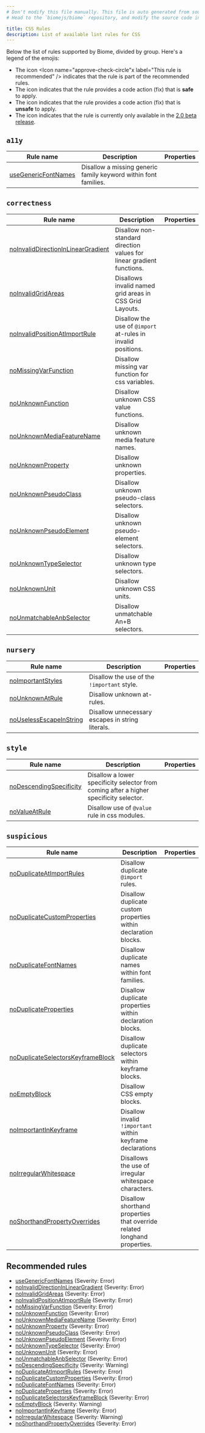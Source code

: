 ```yaml
---
# Don't modify this file manually. This file is auto generated from source, and you will lose your changes next time the website is built.
# Head to the `biomejs/biome` repository, and modify the source code in there.

title: CSS Rules
description: List of available lint rules for CSS
---
```




Below the list of rules supported by Biome, divided by group. Here's a legend of the emojis:
- The icon <span class='inline-icon' title="This rule is recommended"><Icon name="approve-check-circle"x label="This rule is recommended" /></span> indicates that the rule is part of the recommended rules.
- The icon <span class='inline-icon' title="This rule has a safe fix"><Icon name="seti:config" label="The rule has a safe fix" /></span> indicates that the rule provides a code action (fix) that is **safe** to apply.
- The icon <span class='inline-icon' title="This rule has an unsafe fix"><Icon name="warning" label="The rule has an unsafe fix" /></span> indicates that the rule provides a code action (fix) that is **unsafe** to apply.
- The icon <span class='inline-icon' title="This rule is only available in beta"><Icon name="moon" label="This rule is only available in beta" /></span> indicates that the rule is currently only available in the [2.0 beta release](/blog/biome-v2-0-beta).

## `a11y`

| Rule name | Description | Properties |
| --- | --- | --- |
| [useGenericFontNames](/linter/rules/use-generic-font-names) | Disallow a missing generic family keyword within font families. | <span class='inline-icon' title="This rule is recommended" ><Icon name="approve-check-circle" size="1.2rem" label="This rule is recommended" /></span> |

## `correctness`

| Rule name | Description | Properties |
| --- | --- | --- |
| [noInvalidDirectionInLinearGradient](/linter/rules/no-invalid-direction-in-linear-gradient) | Disallow non-standard direction values for linear gradient functions. | <span class='inline-icon' title="This rule is recommended" ><Icon name="approve-check-circle" size="1.2rem" label="This rule is recommended" /></span> |
| [noInvalidGridAreas](/linter/rules/no-invalid-grid-areas) | Disallows invalid named grid areas in CSS Grid Layouts. | <span class='inline-icon' title="This rule is recommended" ><Icon name="approve-check-circle" size="1.2rem" label="This rule is recommended" /></span> |
| [noInvalidPositionAtImportRule](/linter/rules/no-invalid-position-at-import-rule) | Disallow the use of `@import` at-rules in invalid positions. | <span class='inline-icon' title="This rule is recommended" ><Icon name="approve-check-circle" size="1.2rem" label="This rule is recommended" /></span> |
| [noMissingVarFunction](/linter/rules/no-missing-var-function) | Disallow missing var function for css variables. | <span class='inline-icon' title="This rule is recommended" ><Icon name="approve-check-circle" size="1.2rem" label="This rule is recommended" /></span> |
| [noUnknownFunction](/linter/rules/no-unknown-function) | Disallow unknown CSS value functions. | <span class='inline-icon' title="This rule is recommended" ><Icon name="approve-check-circle" size="1.2rem" label="This rule is recommended" /></span> |
| [noUnknownMediaFeatureName](/linter/rules/no-unknown-media-feature-name) | Disallow unknown media feature names. | <span class='inline-icon' title="This rule is recommended" ><Icon name="approve-check-circle" size="1.2rem" label="This rule is recommended" /></span> |
| [noUnknownProperty](/linter/rules/no-unknown-property) | Disallow unknown properties. | <span class='inline-icon' title="This rule is recommended" ><Icon name="approve-check-circle" size="1.2rem" label="This rule is recommended" /></span> |
| [noUnknownPseudoClass](/linter/rules/no-unknown-pseudo-class) | Disallow unknown pseudo-class selectors. | <span class='inline-icon' title="This rule is recommended" ><Icon name="approve-check-circle" size="1.2rem" label="This rule is recommended" /></span> |
| [noUnknownPseudoElement](/linter/rules/no-unknown-pseudo-element) | Disallow unknown pseudo-element selectors. | <span class='inline-icon' title="This rule is recommended" ><Icon name="approve-check-circle" size="1.2rem" label="This rule is recommended" /></span> |
| [noUnknownTypeSelector](/linter/rules/no-unknown-type-selector) | Disallow unknown type selectors. | <span class='inline-icon' title="This rule is recommended" ><Icon name="approve-check-circle" size="1.2rem" label="This rule is recommended" /></span> |
| [noUnknownUnit](/linter/rules/no-unknown-unit) | Disallow unknown CSS units. | <span class='inline-icon' title="This rule is recommended" ><Icon name="approve-check-circle" size="1.2rem" label="This rule is recommended" /></span> |
| [noUnmatchableAnbSelector](/linter/rules/no-unmatchable-anb-selector) | Disallow unmatchable An+B selectors. | <span class='inline-icon' title="This rule is recommended" ><Icon name="approve-check-circle" size="1.2rem" label="This rule is recommended" /></span> |

## `nursery`

| Rule name | Description | Properties |
| --- | --- | --- |
| [noImportantStyles](/linter/rules/no-important-styles) | Disallow the use of the `!important` style. | <span class='inline-icon' title="The rule has an unsafe fix" ><Icon name="warning" label="The rule has an unsafe fix" size="1.2rem" /></span> |
| [noUnknownAtRule](/linter/rules/no-unknown-at-rule) | Disallow unknown at-rules. |  |
| [noUselessEscapeInString](/linter/rules/no-useless-escape-in-string) | Disallow unnecessary escapes in string literals. | <span class='inline-icon' title='The rule has a safe fix.'><Icon name="seti:config" label="The rule has a safe fix" size="1.2rem"  /></span> |

## `style`

| Rule name | Description | Properties |
| --- | --- | --- |
| [noDescendingSpecificity](/linter/rules/no-descending-specificity) | Disallow a lower specificity selector from coming after a higher specificity selector. | <span class='inline-icon' title="This rule is recommended" ><Icon name="approve-check-circle" size="1.2rem" label="This rule is recommended" /></span> |
| [noValueAtRule](/linter/rules/no-value-at-rule) | Disallow use of `@value` rule in css modules. |  |

## `suspicious`

| Rule name | Description | Properties |
| --- | --- | --- |
| [noDuplicateAtImportRules](/linter/rules/no-duplicate-at-import-rules) | Disallow duplicate `@import` rules. | <span class='inline-icon' title="This rule is recommended" ><Icon name="approve-check-circle" size="1.2rem" label="This rule is recommended" /></span> |
| [noDuplicateCustomProperties](/linter/rules/no-duplicate-custom-properties) | Disallow duplicate custom properties within declaration blocks. | <span class='inline-icon' title="This rule is recommended" ><Icon name="approve-check-circle" size="1.2rem" label="This rule is recommended" /></span> |
| [noDuplicateFontNames](/linter/rules/no-duplicate-font-names) | Disallow duplicate names within font families. | <span class='inline-icon' title="This rule is recommended" ><Icon name="approve-check-circle" size="1.2rem" label="This rule is recommended" /></span> |
| [noDuplicateProperties](/linter/rules/no-duplicate-properties) | Disallow duplicate properties within declaration blocks. | <span class='inline-icon' title="This rule is recommended" ><Icon name="approve-check-circle" size="1.2rem" label="This rule is recommended" /></span> |
| [noDuplicateSelectorsKeyframeBlock](/linter/rules/no-duplicate-selectors-keyframe-block) | Disallow duplicate selectors within keyframe blocks. | <span class='inline-icon' title="This rule is recommended" ><Icon name="approve-check-circle" size="1.2rem" label="This rule is recommended" /></span> |
| [noEmptyBlock](/linter/rules/no-empty-block) | Disallow CSS empty blocks. | <span class='inline-icon' title="This rule is recommended" ><Icon name="approve-check-circle" size="1.2rem" label="This rule is recommended" /></span> |
| [noImportantInKeyframe](/linter/rules/no-important-in-keyframe) | Disallow invalid `!important` within keyframe declarations | <span class='inline-icon' title="This rule is recommended" ><Icon name="approve-check-circle" size="1.2rem" label="This rule is recommended" /></span> |
| [noIrregularWhitespace](/linter/rules/no-irregular-whitespace) | Disallows the use of irregular whitespace characters. | <span class='inline-icon' title="This rule is recommended" ><Icon name="approve-check-circle" size="1.2rem" label="This rule is recommended" /></span> |
| [noShorthandPropertyOverrides](/linter/rules/no-shorthand-property-overrides) | Disallow shorthand properties that override related longhand properties. | <span class='inline-icon' title="This rule is recommended" ><Icon name="approve-check-circle" size="1.2rem" label="This rule is recommended" /></span> |
## Recommended rules 
- [useGenericFontNames](/linter/rules/use-generic-font-names) (Severity: Error)
- [noInvalidDirectionInLinearGradient](/linter/rules/no-invalid-direction-in-linear-gradient) (Severity: Error)
- [noInvalidGridAreas](/linter/rules/no-invalid-grid-areas) (Severity: Error)
- [noInvalidPositionAtImportRule](/linter/rules/no-invalid-position-at-import-rule) (Severity: Error)
- [noMissingVarFunction](/linter/rules/no-missing-var-function) (Severity: Error)
- [noUnknownFunction](/linter/rules/no-unknown-function) (Severity: Error)
- [noUnknownMediaFeatureName](/linter/rules/no-unknown-media-feature-name) (Severity: Error)
- [noUnknownProperty](/linter/rules/no-unknown-property) (Severity: Error)
- [noUnknownPseudoClass](/linter/rules/no-unknown-pseudo-class) (Severity: Error)
- [noUnknownPseudoElement](/linter/rules/no-unknown-pseudo-element) (Severity: Error)
- [noUnknownTypeSelector](/linter/rules/no-unknown-type-selector) (Severity: Error)
- [noUnknownUnit](/linter/rules/no-unknown-unit) (Severity: Error)
- [noUnmatchableAnbSelector](/linter/rules/no-unmatchable-anb-selector) (Severity: Error)
- [noDescendingSpecificity](/linter/rules/no-descending-specificity) (Severity: Warning)
- [noDuplicateAtImportRules](/linter/rules/no-duplicate-at-import-rules) (Severity: Error)
- [noDuplicateCustomProperties](/linter/rules/no-duplicate-custom-properties) (Severity: Error)
- [noDuplicateFontNames](/linter/rules/no-duplicate-font-names) (Severity: Error)
- [noDuplicateProperties](/linter/rules/no-duplicate-properties) (Severity: Error)
- [noDuplicateSelectorsKeyframeBlock](/linter/rules/no-duplicate-selectors-keyframe-block) (Severity: Error)
- [noEmptyBlock](/linter/rules/no-empty-block) (Severity: Warning)
- [noImportantInKeyframe](/linter/rules/no-important-in-keyframe) (Severity: Error)
- [noIrregularWhitespace](/linter/rules/no-irregular-whitespace) (Severity: Warning)
- [noShorthandPropertyOverrides](/linter/rules/no-shorthand-property-overrides) (Severity: Error)

